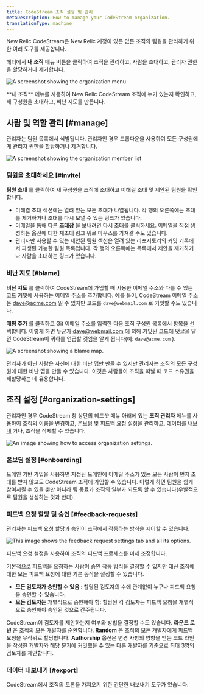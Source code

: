 ```yaml
---
title: CodeStream 조직 설정 및 관리
metaDescription: How to manage your CodeStream organization.
translationType: machine
---
```







New Relic CodeStream은 New Relic 계정이 있든 없든 조직의 팀원을 관리하기 위한 여러 도구를 제공합니다.

헤더에서 **내 조직** 메뉴 버튼을 클릭하여 조직을 관리하고, 사람을 초대하고, 관리자 권한을 할당하거나 제거합니다.

<img
  title="organization-menu"
  alt="A screenshot showing the organization menu"
  src={myOrgMenu}
/>

<figcaption>
  **내 조직** 메뉴를 사용하여 New Relic CodeStream 조직에 누가 있는지 확인하고, 새 구성원을 초대하고, 비난 지도를 만듭니다.
</figcaption>

## 사람 및 역할 관리 [#manage]

관리자는 팀원 목록에서 식별됩니다. 관리자인 경우 드롭다운을 사용하여 모든 구성원에게 관리자 권한을 할당하거나 제거합니다.

<img
  title="organization-members"
  alt="A screenshot showing the organization member list"
  src={myOrgMembers}
/>

### 팀원을 초대하세요 [#invite]

**팀원 초대** 를 클릭하여 새 구성원을 조직에 초대하고 미해결 초대 및 제안된 팀원을 확인합니다.

* 미해결 초대 섹션에는 열려 있는 모든 초대가 나열됩니다. 각 행의 오른쪽에는 초대를 제거하거나 초대를 다시 보낼 수 있는 링크가 있습니다.
* 이메일을 통해 다른 **초대장** 을 보내려면 다시 초대를 클릭하세요. 이메일을 직접 생성하는 옵션에 대한 재초대 링크 위로 마우스를 가져갈 수도 있습니다.
* 관리자만 사용할 수 있는 제안된 팀원 섹션은 열려 있는 리포지토리의 커밋 기록에서 파생된 가능한 팀원 목록입니다. 각 행의 오른쪽에는 목록에서 제안을 제거하거나 사람을 초대하는 링크가 있습니다.

### 비난 지도 [#blame]

**비난 지도** 를 클릭하여 CodeStream에 가입할 때 사용한 이메일 주소와 다를 수 있는 코드 커밋에 사용하는 이메일 주소를 추가합니다. 예를 들어, CodeStream 이메일 주소는 [dave@acme.com](mailto:dave@acme.com) 일 수 있지만 코드를 `dave@webmail.com` 로 커밋할 수도 있습니다.

**매핑 추가** 를 클릭하고 Git 이메일 주소를 입력한 다음 조직 구성원 목록에서 항목을 선택합니다. 이렇게 하면 누군가 [dave@webmail.com](mailto:dave@webmail.com) 에 의해 커밋된 코드에 댓글을 달면 CodeStream이 귀하를 언급할 것임을 알게 됩니다(예: `dave@acme.com` ).

<img
  title="blame-map"
  alt="A screenshot showing a blame map."
  src={myOrgBlameMap}
/>

관리자가 아닌 사람은 자신에 대한 비난 맵만 만들 수 있지만 관리자는 조직의 모든 구성원에 대한 비난 맵을 만들 수 있습니다. 이것은 사람들이 조직을 떠날 때 코드 소유권을 재할당하는 데 유용합니다.

## 조직 설정 [#organization-settings]

관리자인 경우 CodeStream 창 상단의 헤드샷 메뉴 아래에 있는 **조직 관리자** 메뉴를 사용하여 조직의 이름을 변경하고, [온보딩](#onboarding) 및 [피드백 요청](#feedback-request) 설정을 관리하고, [데이터를 내보내](#export) 거나, 조직을 삭제할 수 있습니다.

<img
  title="Organization settings"
  alt="An image showing how to access organization settings."
  src={organizationSettings}
/>

### 온보딩 설정 [#onboarding]

도메인 기반 가입을 사용하면 지정된 도메인에 이메일 주소가 있는 모든 사람이 먼저 초대를 받지 않고도 CodeStream 조직에 가입할 수 있습니다. 이렇게 하면 팀원을 쉽게 참여시킬 수 있을 뿐만 아니라 팀 동료가 조직의 일부가 되도록 할 수 있습니다(우발적으로 팀원을 생성하는 것과 반대).

### 피드백 요청 할당 및 승인 [#feedback-requests]

관리자는 피드백 요청 할당과 승인이 조직에서 작동하는 방식을 제어할 수 있습니다.

<img
  title="Feedback request settings"
  alt="This image shows the feedback request settings tab and all its options."
  src={frTeamSettings}
/>

<figcaption>
  피드백 요청 설정을 사용하여 조직의 피드백 프로세스를 미세 조정합니다.
</figcaption>

기본적으로 피드백을 요청하는 사람이 승인 작동 방식을 결정할 수 있지만 대신 조직에 대한 모든 피드백 요청에 대한 기본 동작을 설정할 수 있습니다.

* **모든 검토자가 승인할 수 있음** : 할당된 검토자의 수에 관계없이 누구나 피드백 요청을 승인할 수 있습니다.
* **모든 검토자는** 개별적으로 승인해야 함: 할당된 각 검토자는 피드백 요청을 개별적으로 승인해야 승인된 것으로 간주됩니다.

CodeStream이 검토자를 제안하는지 여부와 방법을 결정할 수도 있습니다. **라운드 로빈** 은 조직의 모든 개발자를 순환합니다. **Random** 은 조직의 모든 개발자에게 피드백 요청을 무작위로 할당합니다. **Authorship** 옵션은 변경 사항의 영향을 받는 코드 라인을 작성한 개발자와 해당 분기에 커밋했을 수 있는 다른 개발자를 기준으로 최대 3명의 검토자를 제안합니다.

### 데이터 내보내기 [#export]

CodeStream에서 조직의 토론을 가져오기 위한 간단한 내보내기 도구가 있습니다.